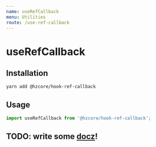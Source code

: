 ```yaml
---
name: useRefCallback
menu: Utilities
route: /use-ref-callback
---
```


# useRefCallback

## Installation

```shell
yarn add @hzcore/hook-ref-callback
```

## Usage

```js
import useRefCallback from '@hzcore/hook-ref-callback';
```

## TODO: write some [docz](https://docz.site)!
